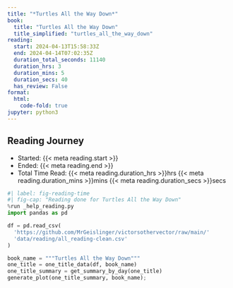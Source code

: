 ```yaml
---
title: "*Turtles All the Way Down*"
book:
  title: "Turtles All the Way Down"
  title_simplified: "turtles_all_the_way_down"
reading:
  start: 2024-04-13T15:58:33Z
  end: 2024-04-14T07:02:35Z
  duration_total_seconds: 11140
  duration_hrs: 3
  duration_mins: 5
  duration_secs: 40
  has_review: False
format:
  html:
    code-fold: true
jupyter: python3
---
```


## Reading Journey

* Started: {{< meta reading.start >}}
* Ended: {{< meta reading.end >}}
* Total Time Read: {{< meta reading.duration_hrs >}}hrs {{< meta reading.duration_mins >}}mins {{< meta reading.duration_secs >}}secs

```python
#| label: fig-reading-time
#| fig-cap: "Reading done for Turtles All the Way Down"
%run _help_reading.py
import pandas as pd

df = pd.read_csv(
  'https://github.com/MrGeislinger/victorsothervector/raw/main/'
  'data/reading/all_reading-clean.csv'
)

book_name = """Turtles All the Way Down"""
one_title = one_title_data(df, book_name)
one_title_summary = get_summary_by_day(one_title)
generate_plot(one_title_summary, book_name);
```
